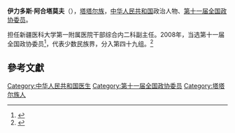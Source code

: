 '''伊力多斯·阿合塔莫夫'''（{{bd|1952年||}}），[[塔塔尔族|塔塔尔族]]，[[中华人民共和国|中华人民共和国]]政治人物、[[第十一届全国政协委员|第十一届全国政协委员]]。

担任新疆医科大学第一附属医院干部综合内二科副主任。2008年，当选第十一届全国政协委员<ref>{{cite news|title=第十一届全国政协委员名单|url=http://www.indaa.com.cn/zt/2009qglh/zxzs/200903/t20090303_127573.html|accessdate=2013-04-09|newspaper=新华社北京1月25日电 中国人民政治协商会议第十一届全国委员会委员名单(共2237人，2008年1月25日政协第十届全国委员会常务委员会第二十次会议通过)|date=2008年1月25日|deadurl=yes|archiveurl=https://web.archive.org/web/20130928014403/http://www.indaa.com.cn/zt/2009qglh/zxzs/200903/t20090303_127573.html|archivedate=2013年9月28日}}</ref>，代表少数民族界，分入第四十九组。<ref>{{cite news|title=全国政协信息-伊力多斯·阿合塔莫夫|url=http://www.cppcc.gov.cn/CMS/wylibary/showJcwyxtInfoWylibary.action?tabJcwyxt.guid=11W0017280&wytype=wjwy|accessdate=2013-04-11|newspaper=全国政协委员会|archive-date=2016-03-04|archive-url=https://web.archive.org/web/20160304131353/http://www.cppcc.gov.cn/CMS/wylibary/showJcwyxtInfoWylibary.action?tabJcwyxt.guid=11W0017280&wytype=wjwy|dead-url=no}}</ref>

==參考文獻==
{{reflist}}

{{中华人民共和国政治人物小作品}}
[[Category:中华人民共和国医生|Category:中华人民共和国医生]]
[[Category:第十一届全国政协委员|Category:第十一届全国政协委员]]
[[Category:塔塔尔族人|Category:塔塔尔族人]]